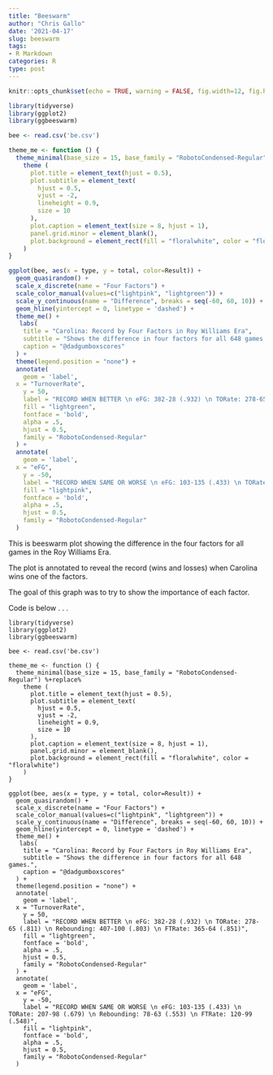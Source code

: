 ```yaml
---
title: "Beeswarm"
author: "Chris Gallo"
date: '2021-04-17'
slug: beeswarm
tags:
- R Markdown
categories: R
type: post
---
```


```r
knitr::opts_chunk$set(echo = TRUE, warning = FALSE, fig.width=12, fig.height=8)
```

```r
library(tidyverse)
library(ggplot2)
library(ggbeeswarm)

bee <- read.csv('be.csv')

theme_me <- function () {
  theme_minimal(base_size = 15, base_family = "RobotoCondensed-Regular") %+replace%
    theme (
      plot.title = element_text(hjust = 0.5),
      plot.subtitle = element_text(
        hjust = 0.5,
        vjust = -2,
        lineheight = 0.9,
        size = 10
      ),
      plot.caption = element_text(size = 8, hjust = 1),
      panel.grid.minor = element_blank(),
      plot.background = element_rect(fill = "floralwhite", color = "floralwhite")
    )
}

ggplot(bee, aes(x = type, y = total, color=Result)) +
  geom_quasirandom() +
  scale_x_discrete(name = "Four Factors") +
  scale_color_manual(values=c("lightpink", "lightgreen")) +
  scale_y_continuous(name = "Difference", breaks = seq(-60, 60, 10)) +
  geom_hline(yintercept = 0, linetype = 'dashed') +
  theme_me() +
   labs(
    title = "Carolina: Record by Four Factors in Roy Williams Era",
    subtitle = "Shows the difference in four factors for all 648 games.",
    caption = "@dadgumboxscores"
  ) +
  theme(legend.position = "none") +
  annotate(
    geom = 'label',
  x = "TurnoverRate",
    y = 50,
    label = "RECORD WHEN BETTER \n eFG: 382-28 (.932) \n TORate: 278-65 (.811) \n Rebounding: 407-100 (.803) \n FTRate: 365-64 (.851)",
    fill = "lightgreen",
    fontface = 'bold',
    alpha = .5,
    hjust = 0.5,
    family = "RobotoCondensed-Regular"
  ) +
  annotate(
    geom = 'label',
  x = "eFG",
    y = -50,
    label = "RECORD WHEN SAME OR WORSE \n eFG: 103-135 (.433) \n TORate: 207-98 (.679) \n Rebounding: 78-63 (.553) \n FTRate: 120-99 (.548)",
    fill = "lightpink",
    fontface = 'bold',
    alpha = .5,
    hjust = 0.5,
    family = "RobotoCondensed-Regular"
  )

```
This is beeswarm plot showing the difference in the four factors for all games in the Roy Williams Era.

The plot is annotated to reveal the record (wins and losses) when Carolina wins one of the factors.

The goal of this graph was to try to show the importance of each factor.

Code is below . . .

```
library(tidyverse)
library(ggplot2)
library(ggbeeswarm)

bee <- read.csv('be.csv')

theme_me <- function () {
  theme_minimal(base_size = 15, base_family = "RobotoCondensed-Regular") %+replace%
    theme (
      plot.title = element_text(hjust = 0.5),
      plot.subtitle = element_text(
        hjust = 0.5,
        vjust = -2,
        lineheight = 0.9,
        size = 10
      ),
      plot.caption = element_text(size = 8, hjust = 1),
      panel.grid.minor = element_blank(),
      plot.background = element_rect(fill = "floralwhite", color = "floralwhite")
    )
}

ggplot(bee, aes(x = type, y = total, color=Result)) +
  geom_quasirandom() +
  scale_x_discrete(name = "Four Factors") +
  scale_color_manual(values=c("lightpink", "lightgreen")) +
  scale_y_continuous(name = "Difference", breaks = seq(-60, 60, 10)) +
  geom_hline(yintercept = 0, linetype = 'dashed') +
  theme_me() +
   labs(
    title = "Carolina: Record by Four Factors in Roy Williams Era",
    subtitle = "Shows the difference in four factors for all 648 games.",
    caption = "@dadgumboxscores"
  ) +
  theme(legend.position = "none") +
  annotate(
    geom = 'label',
  x = "TurnoverRate",
    y = 50,
    label = "RECORD WHEN BETTER \n eFG: 382-28 (.932) \n TORate: 278-65 (.811) \n Rebounding: 407-100 (.803) \n FTRate: 365-64 (.851)",
    fill = "lightgreen",
    fontface = 'bold',
    alpha = .5,
    hjust = 0.5,
    family = "RobotoCondensed-Regular"
  ) +
  annotate(
    geom = 'label',
  x = "eFG",
    y = -50,
    label = "RECORD WHEN SAME OR WORSE \n eFG: 103-135 (.433) \n TORate: 207-98 (.679) \n Rebounding: 78-63 (.553) \n FTRate: 120-99 (.548)",
    fill = "lightpink",
    fontface = 'bold',
    alpha = .5,
    hjust = 0.5,
    family = "RobotoCondensed-Regular"
  )

```
